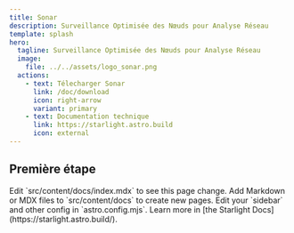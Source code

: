 ```yaml
---
title: Sonar
description: Surveillance Optimisée des Nœuds pour Analyse Réseau
template: splash
hero:
  tagline: Surveillance Optimisée des Nœuds pour Analyse Réseau
  image:
    file: ../../assets/logo_sonar.png
  actions:
    - text: Télecharger Sonar
      link: /doc/download
      icon: right-arrow
      variant: primary
    - text: Documentation technique
      link: https://starlight.astro.build
      icon: external
---
```



## Première étape

<CardGrid stagger>
	<Card title="Installation" icon="pencil">
		Edit `src/content/docs/index.mdx` to see this page change.
	</Card>
	<Card title="Utilisation" icon="add-document">
		Add Markdown or MDX files to `src/content/docs` to create new pages.
	</Card>
	<Card title="Ouvrir un ticket" icon="setting">
		Edit your `sidebar` and other config in `astro.config.mjs`.
	</Card>
	<Card title="Participer au développement" icon="open-book">
		Learn more in [the Starlight Docs](https://starlight.astro.build/).
	</Card>
</CardGrid>
